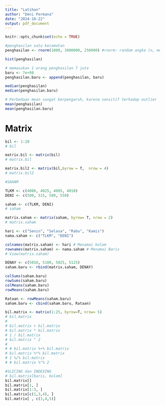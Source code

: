 ```yaml
---
title: "Latihan"
author: "Deni Permana"
date: "2024-10-22"
output: pdf_document
---
```


```r
knitr::opts_chunk$set(echo = TRUE)
```

```r
#penghasilan satu kecamatan
penghasilan <- rnorm(1000, 3000000, 250000) #rnorm: random angka (n, mean, sd)

hist(penghasilan)
```

```r
# memasukan 1 orang penghasilan 7 juta
baru <- 7e+08
penghasilan.baru <- append(penghasilan, baru)

median(penghasilan)
median(penghasilan.baru)

# Perbedaan mean sangat berpengaruh, karena sensitif terhadap outlier
mean(penghasilan)
mean(penghasilan.baru)
```
# Matrix
```r
bil <- 1:20
# bil

matrix.bil <- matrix(bil)
# matrix.bil

matrix.bil2 <- matrix(bil,byrow = T,  nrow = 4)
# matrix.bil2

#SAHAM

TLKM <- c(4000, 4025, 4005, 4010)
DENI <- c(500, 515, 580, 550)

saham <- c(TLKM, DENI)
# saham

matrix.saham <- matrix(saham, byrow= T, nrow = 2)
# matrix.saham

hari <- c("Senin", "Selasa", "Rabu", "Kamis")
nama.saham <- c("TLKM", "DENI")

colnames(matrix.saham) <- hari # Menamai kolom
rownames(matrix.saham) <- nama.saham # Menamai Baris
# View(matrix.saham)

DENAY <- c(5010, 5100, 5025, 5125)
saham.baru <- rbind(matrix.saham, DENAY)

colSums(saham.baru)
rowSums(saham.baru)
colMeans(saham.baru)
rowMeans(saham.baru)

Rataan <- rowMeans(saham.baru)
saham.baru <- cbind(saham.baru, Rataan)

```
```r
bil.matrix <- matrix(1:25, byrow=T, nrow= 5)
# bil.matrix
# 
# bil.matrix + bil.matrix
# bil.matrix * bil.matrix
# 1 / bil.matrix
# bil.matrix ^ 2
# 
# # bil.matrix %+% bil.matrix
# bil.matrix %*% bil.matrix
# 1 %/% bil.matrix
# # bil.matrix %^% 2

#SLICING dan INDEXING
# bil.matrix[baris, kolom]
bil.matrix[]
bil.matrix[1, ]
bil.matrix[1:3, ]
bil.matrix[c(1,3,4), ]
bil.matrix[ , c(3,4,5)]
```



